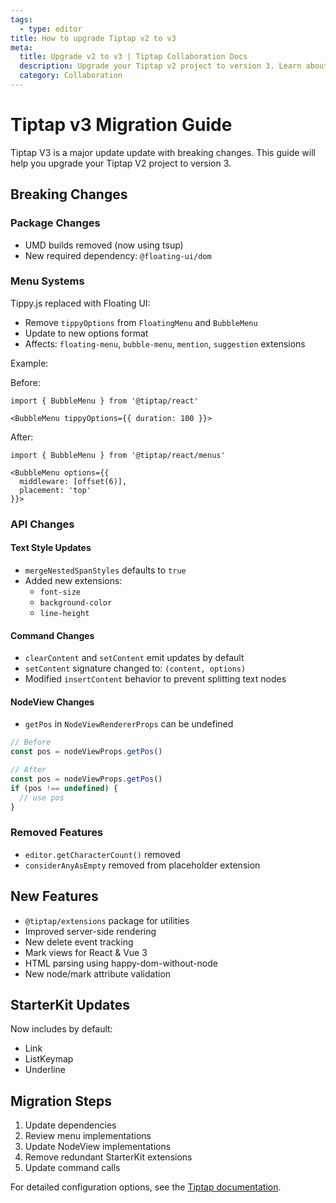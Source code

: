 ```yaml
---
tags:
  - type: editor
title: How to upgrade Tiptap v2 to v3
meta:
  title: Upgrade v2 to v3 | Tiptap Collaboration Docs
  description: Upgrade your Tiptap v2 project to version 3. Learn about the changes and how to migrate your project.
  category: Collaboration
---
```


# Tiptap v3 Migration Guide

Tiptap V3 is a major update update with breaking changes. This guide will help you upgrade your Tiptap V2 project to version 3.

## Breaking Changes

### Package Changes

- UMD builds removed (now using tsup)
- New required dependency: `@floating-ui/dom`

### Menu Systems

Tippy.js replaced with Floating UI:

- Remove `tippyOptions` from `FloatingMenu` and `BubbleMenu`
- Update to new options format
- Affects: `floating-menu`, `bubble-menu`, `mention`, `suggestion` extensions

Example:

Before:

```tsx
import { BubbleMenu } from '@tiptap/react'

<BubbleMenu tippyOptions={{ duration: 100 }}>
```

After:

```tsx
import { BubbleMenu } from '@tiptap/react/menus'

<BubbleMenu options={{
  middleware: [offset(6)],
  placement: 'top'
}}>
```

### API Changes

#### Text Style Updates

- `mergeNestedSpanStyles` defaults to `true`
- Added new extensions:
  - `font-size`
  - `background-color`
  - `line-height`

#### Command Changes

- `clearContent` and `setContent` emit updates by default
- `setContent` signature changed to: `(content, options)`
- Modified `insertContent` behavior to prevent splitting text nodes

#### NodeView Changes

- `getPos` in `NodeViewRendererProps` can be undefined

```ts
// Before
const pos = nodeViewProps.getPos()

// After
const pos = nodeViewProps.getPos()
if (pos !== undefined) {
  // use pos
}
```

### Removed Features

- `editor.getCharacterCount()` removed
- `considerAnyAsEmpty` removed from placeholder extension

## New Features

- `@tiptap/extensions` package for utilities
- Improved server-side rendering
- New delete event tracking
- Mark views for React & Vue 3
- HTML parsing using happy-dom-without-node
- New node/mark attribute validation

## StarterKit Updates

Now includes by default:

- Link
- ListKeymap
- Underline

## Migration Steps

1. Update dependencies
2. Review menu implementations
3. Update NodeView implementations
4. Remove redundant StarterKit extensions
5. Update command calls

For detailed configuration options, see the [Tiptap documentation](https://tiptap.dev/docs).

